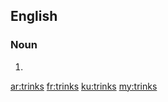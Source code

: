 ==English==

===Noun===
{{head|en}}

# {{plural of|trink}}

[[ar:trinks]]
[[fr:trinks]]
[[ku:trinks]]
[[my:trinks]]
